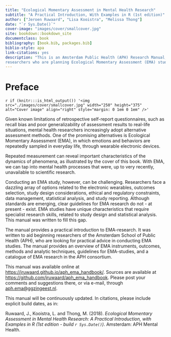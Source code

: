 ```yaml
--- 
title: "Ecological Momentary Assessment in Mental Health Research"
subtitle: "A Practical Introduction, With Examples in R (1st edition)"
author: ["Jeroen Ruwaard", "Lisa Kooistra", "Melissa Thong"]
date: "`r Sys.Date()`"
cover-image: "images/cover/smallcover.jpg"
site: bookdown::bookdown_site
documentclass: book
bibliography: [book.bib, packages.bib]
biblio-style: apa
link-citations: yes
description: "This is an Amsterdam Public Health (APH) Research Manual, written for 
researchers who are planning Ecological Momentary Assessment (EMA) studies."
---
```


# Preface {-}

`r if (knitr:::is_html_output()) '<img src="./images/cover/smallcover.jpg" width="250" height="375" alt="Cover image" align="right" style="margin: 0 1em 0 1em" />'`

Given known limitations of retrospective self-report questionnaires, such as
recall bias and poor generalizability of assessment results to real-life
situations, mental health researchers increasingly adopt alternative assessment
methods. One of the promising alternatives is Ecological Momentary Assessment
(EMA), in which emotions and behaviors are repeatedly sampled in everyday life,
through wearable electronic devices.

Repeated measurement can reveal important characteristics of the dynamics of
phenomena, as illustrated by the cover of this book. With EMA, we can tap into
mental health processes that were, up to very recently, unavailable to
scientific research.

Conducting an EMA study, however, can be challenging. Researchers face a
dazzling array of options related to the electronic wearables, outcomes
selection, study design considerations, ethical and regulatory constraints, data
management, statistical analysis, and study reporting. Although standards are
emerging, clear guidelines for EMA research do not - at present - exist. EMA
studies have unique characteristics that require specialist research skills,
related to study design and statistical analysis. This manual was written to
fill this gap.

The manual provides a practical introduction to EMA-research. It was written to
aid beginning researchers of the Amsterdam School of Public Health (APH), who
are looking for practical advice in conducting EMA studies. The manual provides
an overview of EMA instruments, outcomes, methods and analytic techniques,
guidelines for EMA-studies, and a catalogue of EMA research in the APH
consortium.

This manual was available online at <https://jruwaard.github.io/aph_ema_handbook/>. Sources are available at <https://github.com/jruwaard/aph_ema_handbook>. Please post your comments and suggestions there, or via e-mail, through <aph.ema@ggzingeest.nl>.

This manual will be continuously updated. In citations, please include explicit 
build dates, as in:

Ruwaard, J., Kooistra, L. and Thong, M. (2018). *Ecological Momentary Assessment
in Mental Health Research: A Practical Introduction, with Examples in R (1st
edition - build `r Sys.Date()`)*. Amsterdam: APH Mental Health. 
